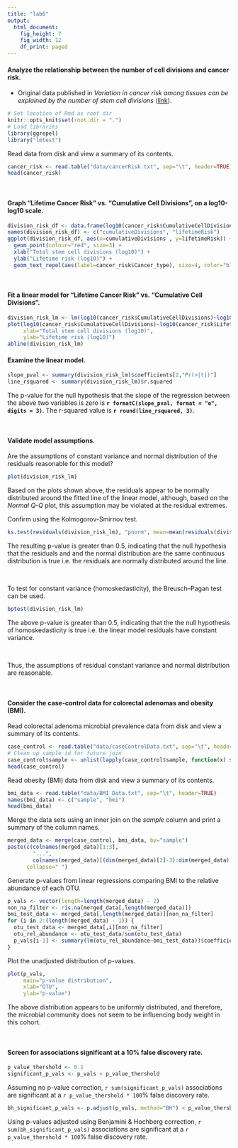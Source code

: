 ```yaml
---
title: "lab6"
output:
  html_document:
    fig_height: 7
    fig_width: 12
    df_print: paged
---
```


#### Analyze the relationship between the number of cell divisions and cancer risk. 
* Original data published in *Variation in cancer risk among tissues can be explained by the number of stem cell divisions* ([link](https://science.sciencemag.org/content/347/6217/78)).

```r
# Set location of Rmd as root dir
knitr::opts_knit$set(root.dir = ".") 
# Load libraries
library(ggrepel)
library("lmtest")
```

Read data from disk and view a summary of its contents.
```r
cancer_risk <- read.table("data/cancerRisk.txt", sep="\t", header=TRUE)
head(cancer_risk)
```

<br>

#### Graph "Lifetime Cancer Risk" vs. "Cumulative Cell Divisions", on a log10-log10 scale.
```r
division_risk_df <- data.frame(log10(cancer_risk$CumulativeCellDivisions), log10(cancer_risk$Lifetime_cancer_risk))
names(division_risk_df) <- c("cumulativeDivisions", "lifetimeRisk")
ggplot(division_risk_df, aes(x=cumulativeDivisions , y=lifetimeRisk)) +
  geom_point(colour="red", size=3) + 
  xlab("Total stem cell divisions (log10)") + 
  ylab("Lifetime risk (log10)") + 
  geom_text_repel(aes(label=cancer_risk$Cancer_type), size=4, color="black")
```

<br>

#### Fit a linear model for "Lifetime Cancer Risk" vs. "Cumulative Cell Divisions".
```r
division_risk_lm <- lm(log10(cancer_risk$CumulativeCellDivisions)~log10(cancer_risk$Lifetime_cancer_risk))
plot(log10(cancer_risk$CumulativeCellDivisions)~log10(cancer_risk$Lifetime_cancer_risk),
     xlab="Total stem cell divisions (log10)",
     ylab="Lifetime risk (log10)")
abline(division_risk_lm)
```

#### Examine the linear model.
```r
slope_pval <- summary(division_risk_lm)$coefficients[2,"Pr(>|t|)"]
line_rsquared <- summary(division_risk_lm)$r.squared
```
The p-value for the null hypothesis that the slope of the regression between the above two variables is zero is **`r formatC(slope_pval, format = "e", digits = 3)`**. The r-squared value is **`r round(line_rsquared, 3)`**.

<br>

#### Validate model assumptions.
Are the assumptions of constant variance and normal distribution of the residuals reasonable for this model? 
```r
plot(division_risk_lm)
```

Based on the plots shown above, the residuals appear to be normally distributed around the fitted line of the linear model, although, based on the *Normal Q-Q* plot, this assumption may be violated at the residual extremes.

Confirm using the Kolmogorov-Smirnov test.
```r
ks.test(residuals(division_risk_lm), "pnorm", mean=mean(residuals(division_risk_lm)), sd=sqrt(var(residuals(division_risk_lm))))
```
The resulting p-value is greater than 0.5, indicating that the null hypothesis that the residuals and and the normal distribution are the same continuous distribution is true i.e. the residuals are normally distributed around the line.

<br>

To test for constant variance (homoskedasticity), the Breusch–Pagan test can be used.
```r
bptest(division_risk_lm)
```
The above p-value is greater than 0.5, indicating that the the null hypothesis of homoskedasticity is true i.e. the linear model residuals have constant variance. 

<br>

Thus, the assumptions of residual constant variance and normal distribution are reasonable.   

<br>

#### Consider the case-control data for colorectal adenomas and obesity (BMI).
Read colorectal adenoma microbial prevalence data from disk and view a summary of its contents.
```r
case_control <- read.table("data/caseControlData.txt", sep="\t", header=TRUE)
# Clean up sample id for future join
case_control$sample <- unlist(lapply(case_control$sample, function(x) strsplit(as.character(x), split="_")[[1]][1]))
head(case_control)
```
Read obesity (BMI) data from disk and view a summary of its contents.
```r
bmi_data <- read.table("data/BMI_Data.txt", sep="\t", header=TRUE)
names(bmi_data) <- c("sample", "bmi")
head(bmi_data)
```
Merge the data sets using an inner join on the *sample* column and print a summary of the column names.
```r
merged_data <- merge(case_control, bmi_data, by="sample")
paste(c(colnames(merged_data)[1:3], 
        "...", 
        colnames(merged_data)[(dim(merged_data)[2]-3):dim(merged_data)[2]]), 
      collapse=" ")
```

Generate p-values from linear regressions comparing BMI to the relative abundance of each OTU.
```r
p_vals <- vector(length=length(merged_data) - 2)
non_na_filter <- !is.na(merged_data[,length(merged_data)])
bmi_test_data <- merged_data[,length(merged_data)][non_na_filter]
for (i in 2:(length(merged_data) - 1)) {
  otu_test_data <- merged_data[,i][non_na_filter]
  otu_rel_abundance <- otu_test_data/sum(otu_test_data)
  p_vals[i-1] <- summary(lm(otu_rel_abundance~bmi_test_data))$coefficients[2,"Pr(>|t|)"]
}
```

Plot the unadjusted distribution of p-values.
```r
plot(p_vals,
     main="p-value distribution",
     xlab="OTU",
     ylab="p-value")
```
The above distribution appears to be uniformly distributed, and therefore, the microbial community does not seem to be influencing body weight in this cohort.

<br>

#### Screen for associations significant at a 10% false discovery rate.
```r
p_value_thershold <- 0.1
significant_p_vals <- p_vals < p_value_thershold
```
Assuming no p-value correction, `r sum(significant_p_vals)` associations are significant at a `r p_value_thershold * 100`% false discovery rate.

```r
bh_significant_p_vals <- p.adjust(p_vals, method="BH") < p_value_thershold
```
Using p-values adjusted using Benjamini & Hochberg correction, `r sum(bh_significant_p_vals)` associations are significant at a `r p_value_thershold * 100`% false discovery rate.

```r

```